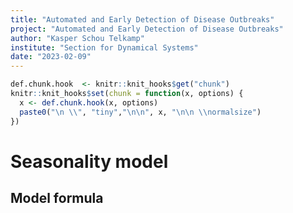 ```yaml
---
title: "Automated and Early Detection of Disease Outbreaks"
project: "Automated and Early Detection of Disease Outbreaks"
author: "Kasper Schou Telkamp"
institute: "Section for Dynamical Systems"
date: "2023-02-09"
---
```


```r
def.chunk.hook  <- knitr::knit_hooks$get("chunk")
knitr::knit_hooks$set(chunk = function(x, options) {
  x <- def.chunk.hook(x, options)
  paste0("\n \\", "tiny","\n\n", x, "\n\n \\normalsize")
})

```

# Seasonality model

## Model formula

\begin{equation}
  \log(\lambda_i) = ageGroup_i + \sin\Big(\frac{2\pi}{12 \cdot monthInYear}\Big) + \cos\Big(\frac{2\pi}{12\cdot monthInYear}\Big)
\end{equation}
